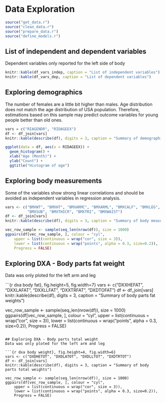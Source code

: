 # Data Exploration

```r
source("get_data.r")
source("clean_data.r")
source("prepare_data.r")
source("define_models.r")
```

## List of independent and dependent variables
Dependent variables only reported for the left side of body

```r
knitr::kable(df_vars_indep, caption = "List of independent variables")
knitr::kable(df_vars_dep, caption = "List of dependent variables")
```

## Exploring demographics
The number of females are a little bit higher than males. Age distribution does not match the age distribution of USA population. Therefore, estimations based on this sample may predict outcome variables for young people better than old ones.

```r
vars = c("RIAGENDR", "RIDAGEEX")
df <- df_join[vars]
knitr::kable(describe(df), digits = 3, caption = "Summary of demographic variables")

ggplot(data = df, aes(x = RIDAGEEX)) + 
  geom_histogram() + 
  xlab("Age (Month)") +
  ylab("Count") + 
  ggtitle("Histogram of age")
```

## Exploring body measurements
Some of the variables show strong linear correlations and should be avoided as independent variables in regression analysis.

```r
vars <- c("BMXWT", "BMXHT", "BMXARMC", "BMXARML", "BMXCALF", "BMXLEG", 
          "BMXSUB", "BMXTHICR", "BMXTRI", "BMXWAIST")
df <- df_join[vars]
knitr::kable(describe(df), digits = 3, caption = "Summary of body measurement variables")

vec_row_sample <- sample(seq_len(nrow(df)), size = 1000)
ggpairs(df[vec_row_sample, ], colour = "cyl",
    upper = list(continuous = wrap("cor", size = 3)),
    lower = list(continuous = wrap("points", alpha = 0.3, size=0.2)),
    Progress = FALSE)
```

## Exploring DXA - Body parts fat weight
Data was only ploted for the left arm and leg

```{r dxa body fat}, fig.height=5, fig.width=7}
vars <- c("DXXHEFAT", "DXXLAFAT", "DXXLLFAT", "DXXTRFAT", "DXDTOFAT")
df <- df_join[vars]
knitr::kable(describe(df), digits = 3, caption = "Summary of body parts fat weights")

vec_row_sample <- sample(seq_len(nrow(df)), size = 1000)
ggpairs(df[vec_row_sample, ], colour = "cyl",
    upper = list(continuous = wrap("cor", size = 3)),
    lower = list(continuous = wrap("points", alpha = 0.3, size=0.2)),
    Progress = FALSE)
```

## Exploring DXA - Body parts total weight
Data was only ploted for the left arm and leg

```{r dxa body weight}, fig.height=4, fig.width=6}
vars <- c("DXDHETOT", "DXDLATOT", "DXDLLTOT", "DXDTRTOT")
df <- df_join[vars]
knitr::kable(describe(df), digits = 3, caption = "Summary of body parts total weights")

vec_row_sample <- sample(seq_len(nrow(df)), size = 1000)
ggpairs(df[vec_row_sample, ], colour = "cyl",
    upper = list(continuous = wrap("cor", size = 3)),
    lower = list(continuous = wrap("points", alpha = 0.3, size=0.2)),
    Progress = FALSE)
```

